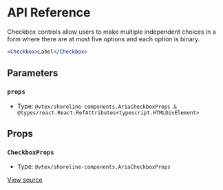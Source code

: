 # API Reference

Checkbox controls allow users to make multiple independent choices in a form where there are at most five options and each option is binary.

```jsx
<Checkbox>Label</Checkbox>
```

## Parameters

### `props`

- Type: `@vtex/shoreline-components.AriaCheckboxProps & @types/react.React.RefAttributes<typescript.HTMLDivElement>`

## Props

### `CheckboxProps`

- Type: `@vtex/shoreline-components.AriaCheckboxProps`

[View source](https://github.com/vtex/shoreline/blob/f1bc5292f/packages/components/src/checkbox/checkbox.tsx#L15)
